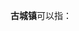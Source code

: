 '''古城镇'''可以指：
{{PRC admin/disambig|13/11/28/101/000|14/02/21/104/000|14/06/21/102/000|14/08/27/102/000|14/10/23/104/000|15/01/22/104/000|21/05/22/111/000|23/02/29/103/000|23/10/25/101/000|34/01/22/106/000|34/12/26/121/000|34/16/02/117/000|35/08/21/102/000|36/08/81/102/000|37/15/22/104/000|37/16/24/102/000|41/10/81/106/000|45/09/22/111/000|45/11/23/103/000|51/01/24/117/000|51/07/27/101/000|61/08/22/109/000|61/10/21/102/000|62/06/02/112/000|64/03/02/105/000|64/04/25/102/000}}
{{disambig|cat=三字中国镇名消歧义}}